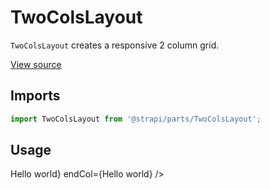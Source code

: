 <!--- TwoColsLayout.stories.mdx --->


<Meta title="Design System/Components/TwoColsLayout" component={TwoColsLayout} />

# TwoColsLayout

`TwoColsLayout` creates a responsive 2 column grid.

[View source](https://github.com/strapi/parts/tree/develop/packages/strapi-parts/src/TwoColsLayout)

## Imports

```js
import TwoColsLayout from '@strapi/parts/TwoColsLayout';
```

## Usage

<Canvas>
  <Story name="base">
    <Box padding={8} background="neutral100">
      <TwoColsLayout startCol={<Box padding={4}>Hello world</Box>} endCol={<Box padding={4}>Hello world</Box>} />
    </Box>
  </Story>
</Canvas>
